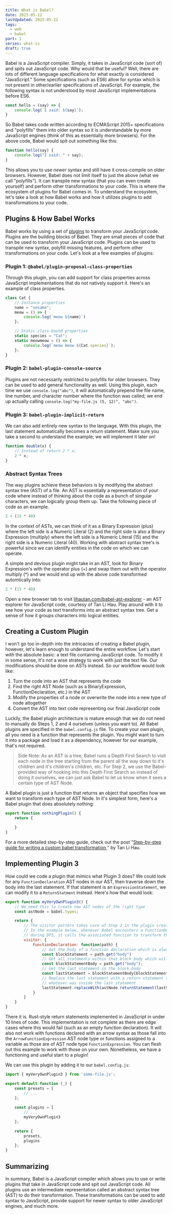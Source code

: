 ```yaml
---
title: What is Babel?
date: 2023-05-22
lastUpdated: 2023-05-22
tags:
  - web
  - babel
part: 1
series: what-is
draft: true
---
```


Babel is a JavaScript compiler. Simply, it takes in JavaScript code (sort of) and spits out JavaScript code. Why would that be useful? Well, there are lots of different language specifications for what exactly is considered "JavaScript." Some specifications (such as ES6) allow for syntax which is not present in other/earlier specifications of JavaScript. For example, the following syntax is not understood by most JavaScript implementations before ES6.

```js
const hello = (say) => {
    console.log(`I said: ${say}`);
}
```

So Babel takes code written according to ECMAScript 2015+ specifications and "polyfills" them into older syntax so it is understandable by more JavaScript engines (think of this as essentially more browsers). For the above code, Babel would spit out something like this:

```js
function hello(say) {
    console.log("I said: " + say);
}
```

This allows you to use *newer* syntax and still have it cross-compile on older browsers. However, Babel does not limit itself to just the above (what we call "polyfills"). It can transpile new syntax (that you can even create yourself) and perform other transformations to your code. This is where the ecosystem of plugins for Babel comes in. To understand the ecosystem, let's take a look at how Babel works and how it utilizes plugins to add transformations to your code.

## Plugins & How Babel Works

Babel works by using a set of [plugins](https://babeljs.io/docs/en/plugins) to transform your JavaScript code. Plugins are the building blocks of Babel. They are small pieces of code that can be used to transform your JavaScript code. Plugins can be used to transpile new syntax, polyfill missing features, and perform other transformations on your code. Let's look at a few examples of plugins:

### Plugin 1: `@babel/plugin-proposal-class-properties`

Through this plugin, you can add support for class properties across JavaScript implementations that do not natively support it. Here's an example of class properties.

```js
class Cat {
    // Instance properties
    name = "sesame";
    meow = () => {
        console.log(`meow ${name}`)
    };

    // Static class-bound properties
    static species = "Cat";
    static meowmeow = () => {
        console.log(`meow meow ${Cat.species}`);
    };
}
```

### Plugin 2: `babel-plugin-console-source`

Plugins are not necessarily restricted to polyfills for older browsers. They can be used to add general functionality as well. Using this plugin, each time we use `console.log("abc")`, it will automatically prepend the file name, line number, and character number where the function was called; we end up actually calling `console.log("my-file.js (5, 12)", "abc")`.

### Plugin 3: `babel-plugin-implicit-return`

We can also add entirely new syntax to the language. With this plugin, the last statement automatically becomes a return statement. Make sure you take a second to understand the example; we will implement it later on!

```js
function double(x) {
    // Instead of return 2 * x;
    2 * x;
}
```

### Abstract Syntax Trees

The way plugins achieve these behaviors is by modifying the abstract syntax tree (AST) of a file. An AST is essentially a representation of your code where instead of thinking about the code as a bunch of singular characters, we can logically group them up. Take the following piece of code as an example.

```js
2 + (15 * 40)
```

In the context of ASTs, we can think of it as a Binary Expression (plus) where the left side is a Numeric Literal (2) and the right side is also a Binary Expression (multiply) where the left side is a Numeric Literal (15) and the right side is a Numeric Literal (40). Working with abstract syntax tree's is powerful since we can identify entities in the code on which we can operate.

A simple and devious plugin might take in an AST, look for Binary Expression's with the operator plus (+) and swap them out with the operator multiply (*) and we would end up with the above code transformed automtically into:

```js
2 * (15 * 40)
```

Open a new browser tab to visit [lihautan.com/babel-ast-explorer](https://lihautan.com/babel-ast-explorer) - an AST explorer for JavaScript code, courtesy of Tan Li Hau. Play around with it to see how your code as text transforms into an abstract syntax tree. Get a sense of how it groups characters into logical entities.  

## Creating a Custom Plugin

I won't go too in-depth into the intricacies of creating a Babel plugin, however, let's learn enough to understand the entire workflow. Let's start with the absolute basic: a text file containing JavaScript code. To modify it in some sense, it's not a wise strategy to work with just the text file. Our modifications should be done on ASTs instead. So our workflow would look like:

1. Turn the code into an AST that represents the code
2. Find the right AST Node (such as a BinaryExpression, FunctionDeclaration, etc.) in the AST
3. Modify the properties of a node or overwrite the node into a new type of node altogether
4. Convert the AST into text code representing our final JavaScript code

Luckily, the Babel plugin architecture is mature enough that we do not need to manually do Steps 1, 2 and 4 ourselves (unless you want to). All Babel plugins are specified in the `babel.config.js` file. To create your own plugin, all you need is a function that represents the plugin. You might want to turn it into a package and load it as a dependency, however for our example, that's not required.

> Side Note: As an AST is a tree, Babel runs a Depth First Search to visit each node in the tree starting from the parent all the way down to it's children and it's children's children, etc. For Step 2, we use the Babel-provided way of hooking into this Depth First Search so instead of doing it ourselves, we can just ask Babel to let us know when it sees a certain type of AST Node.

A Babel plugin is just a function that returns an object that specifies how we want to transform each type of AST Node. In it's simplest form, here's a Babel plugin that does absolutely nothing:

```js
export function nothingPlugin() {
    return {

    }
}
```

For a more detailed step-by-step guide, check out the post "[Step-by-step guide for writing a custom babel transformation
](https://lihautan.com/step-by-step-guide-for-writing-a-babel-transformation/)" by Tan Li Hau.

## Implementing Plugin 3

How could we code a plugin that mimics what Plugin 3 does? We could look for any `FunctionDeclaration` AST nodes in our AST, then traverse down the body into the last statement. If that statement is an `ExpressionStatement`, we can modify it to a `ReturnStatment` instead. Here's how that would look:

```js
export function myVeryOwnPlugin3() {
    // We need this to create new AST nodes of the right type
    const astNode = babel.types;

    return {
        // The visitor pattern takes care of Step 2 in the plugin creation process.
        // In the example below, whenever Babel encounters a FunctionDeclaration node 
        // during DFS, it calls the associated function to transform the node
        visitor: {
            FunctionDeclaration: function(path) {
                // Get the body of a function declaration which is always a block i.e. the "{ .. }"
                const blockStatement = path.get("body")
                // Get all statements within that block body which will be an array of statements
                const blockStatementBody = path.get("body");
                // Get the last statement in the block body
                const lastStatement = blockStatementBody[blockStatementBody.length - 1];
                // Replace the last statement with a return statement that contains 
                // whatever was inside the last statement
                lastStatement.replaceWith(astNode.returnStatement(lastStatement.node.expression))
            }
        }
    }
}
```

There it is. Rust-style return statements implemented in JavaScript in under 10 lines of code. This implementation is not complete as there are edge cases where this would fail (such as an empty function declaration). It will also not work with functions declared with an arrow syntax as those fall into the `ArrowFunctionExpression` AST node type or functions assigned to a variable as those are of AST node type `FunctionExpression`. You can flesh out this example to work with those on your own. Nonetheless, we have a functioning and useful start to a plugin!

We can use this plugin by adding it to our `babel.config.js`:

```js
import { myVeryOwnPlugin3 } from 'some-file.js';

export default function (_) {
    const presets = [ 
        // ... 
    ];
    
    const plugins = [ 
        // ...
        myVeryOwnPlugin3
    ];

    return {
        presets,
        plugins
    };
}
```

## Summarizing

In summary, Babel is a JavaScript compiler which allows you to use or write plugins that take in JavaScript code and spit out JavaScript code. All plugins use an intermediate representation called an abstract syntax tree (AST) to do their transformation. These transformations can be used to add syntax to JavaScript, provide support for newer syntax to older JavaScript engines, and much more.